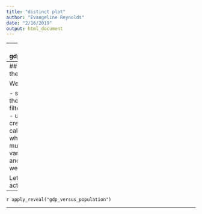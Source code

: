 ```yaml
---
title: "distinct plot"
author: "Evangeline Reynolds"
date: "2/16/2019"
output: html_document
---
```



---
name: gdpversuspopulation

## Target output: *GDP versus Population in 2007*



```r
gapminder %>% 
  filter(year == 2007) %>% 
  mutate(gdp_approx = gdpPercap * pop) %>% 
  ggplot() +
  aes(x = pop / 1000000) +
  aes(y = gdp_approx / 1000000000) +
  geom_point(alpha = .6) +
  scale_x_log10() +
  scale_y_log10() +
  aes(color = continent) +
  labs(title = "GDP versus Population in 2007") +
  labs(subtitle = "Data source: gapminder package in R") +
  labs(x = "Population (millions)") +
  labs(y = "GDP (billions)") +
  labs(color = "") +
  labs(caption = "Vis: Gina Reynolds for 'Tidyverse in Action'") +
  theme_minimal() 
```

---
## How do we get there?

We are going to 

- subset the data to the 2007 cases, so filter(year == 2007).  
- use mutate() to create a new variable called gdp_approx, which is created by multiplying the variables gdpPercap and population
- then we'll plot

Let's see this in action. 

---


`r apply_reveal("gdp_versus_population")`

---